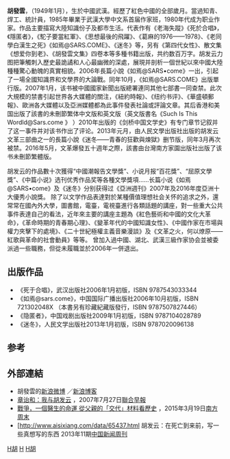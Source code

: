 '''胡發雲'''，（1949年1月），生於中國武漢。經歷了紅色中國的全部歲月。當過知青、焊工、統計員，1985年畢業于武漢大學中文系首届作家班，1980年代成为职业作家。作品主要描寫大陸知識份子及都市生活。代表作有《老海失蹤》《死於合唱》，《隱匿者》，《駝子要當紅軍》、《思想最後的飛躍》、《葛麻的1976——1978》、《老同學白漢生之死》《如焉@SARS.COME》、《迷冬》等，另有《第四代女性》、散文集《想爱你到老》、《胡發雲文集》四卷本等多種书籍出版，共约数百万字。胡发云力图把筆觸刺入歷史最詭譎和人心最幽微的深處，展現并剖析一個世紀以來中國大陸種種驚心動魄的真實相貌。2006年長篇小說《如焉@SARS•come》一出，引起了一場全國知識界和文學界的大論戰。同年10月，《如焉@SARS.COME》出版單行版。2007年1月，该书被中國國家新聞出版總署連同其他七部書一同查禁。此次大規模的禁書引起世界各大媒體的關注，《紐約時報》、《纽约书评》、《華盛頓郵報》、歐洲各大媒體以及亞洲媒體都為此事件發表社論或評論文章。其后香港和美国出版了該書的未刪節繁体中文版和英文版（英文版書名《Such Is This Wordld@Sars.come 》 ）2010年出版的《剑桥中国文学史》有专门章节记叙并了这一事件并对该书作出了评论。2013年元月，由人民文學出版社出版的胡发云文革三部曲之一的長篇小說《迷冬——青春的狂歡與煉獄》删节版，同年3月再次被禁。2016年5月，文革爆發五十週年之際，該書由台灣南方家園出版社出版了该书未刪節繁體版。

胡发云的作品數十次獲得“中國潮報告文學獎”、小说月报“百花獎”、“屈原文學獎”、《中篇小说》选刊优秀作品奖等各種文學獎項……长篇小说《如焉@SARS•come》及《迷冬》分别获得过《亞洲週刊》2007年及2016年度亞洲十大優秀小說獎。
除了以文学作品表達對於某種價值理想社会关怀的追求之外，還常常在國內外大學，圖書館，電臺，電視臺進行各類話題的講座，對一些重大公共事件表達自己的看法，近年來主要的講座主題為《紅色藝術和中國的文化大革命》，《革命時期的青春期心理》、《變革年代的中國知識女性》、《中國作家在市場與權力夾擊下的處境》、《二十世紀極權主義音樂漫談》及《文革之火，何以燎原——紅歌與革命的社會動員》等等。
曾加入過中國、湖北、武漢三級作家协会並被委派過一些職務，但從未履職並於2006年一併退出。

==出版作品==
*《死于合唱》，武汉出版社2006年1月初版，ISBN 9787543033344
*《如焉@sars.come》，中国国际广播出版社2006年10月初版，ISBN 721302048X （本書另有珍藏紀藏版發行，ISBN 9787507827446）
*《隐匿者》，中国戏剧出版社2009年1月初版，ISBN 9787104028789
*《迷冬》，人民文学出版社2013年1月初版，ISBN 9787020096138
==参考==
{{reflist}}

==外部連結==
*胡發雲的[http://weibo.com/hfylh 新浪微博] {{Wayback|url=http://weibo.com/hfylh |date=20131122074615 }}／[http://blog.sina.com.cn/hfylh 新浪博客] {{Wayback|url=http://blog.sina.com.cn/hfylh |date=20201204000008 }}
*[http://www.zaobao.com/special/face2face/pages/face2face070227a.html 章诒和：我与胡发云] {{Wayback|url=http://www.zaobao.com/special/face2face/pages/face2face070227a.html |date=20120611103208 }}，2007年7月27日[[聯合早報|聯合早報]]
*[http://www.infzm.com/content/108203 戰爭，一個醫生的命運 從父親的「交代」材料看歷史] {{Wayback|url=http://www.infzm.com/content/108203 |date=20190822181347 }}，2015年3月19日[[南方周末|南方周末]]
*[http://www.aisixiang.com/data/65437.html {{Wayback|url=http://www.aisixiang.com/data/65437.html |date=20180309214412 }}  胡发云：在死亡到来前，写一些真想写的东西  2013年11期[[中国新闻周刊|中国新闻周刊]]


[[Category:中华人民共和国作家|H胡]]
[[Category:零八宪章签署者|H]]
[[Category:武汉人|H胡]]